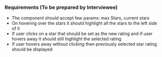 ### Requirements (To be prepared by Interviewee)

- The component should accept few params: max Stars, current stars
- On hovering over the stars it should highlight all the stars to the left side of it
- If user clicks on a star that should be set as the new rating and if user hovers away it should still highlight the selected rating
- If user hovers away without clicking then previously selected star rating should be displayed

